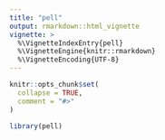 ```yaml
---
title: "pell"
output: rmarkdown::html_vignette
vignette: >
  %\VignetteIndexEntry{pell}
  %\VignetteEngine{knitr::rmarkdown}
  %\VignetteEncoding{UTF-8}
---
```


```r
knitr::opts_chunk$set(
  collapse = TRUE,
  comment = "#>"
)
```

```r
library(pell)
```
